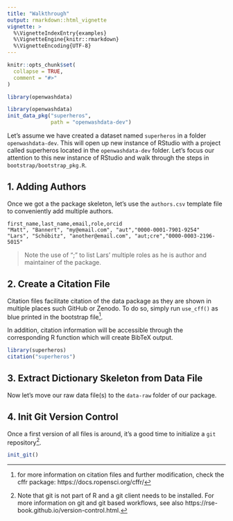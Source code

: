 ```yaml
---
title: "Walkthrough"
output: rmarkdown::html_vignette
vignette: >
  %\VignetteIndexEntry{examples}
  %\VignetteEngine{knitr::rmarkdown}
  %\VignetteEncoding{UTF-8}
---
```


```r
knitr::opts_chunk$set(
  collapse = TRUE,
  comment = "#>"
)
```

```r
library(openwashdata)
```


```r
library(openwashdata)
init_data_pkg("superheros",
              path = "openwashdata-dev")

```

Let's assume we have created a dataset named `superheros` in a folder `openwashdata-dev`.
This will open up new instance of RStudio with a project called superheros located in the `openwashdata-dev` folder. Let's focus our attention to this new instance of RStudio and walk through the steps in `bootstrap/bootstrap_pkg.R`.

## 1. Adding Authors

Once we got a the package skeleton, let's use the `authors.csv` template file to conveniently add multiple authors.


```
first_name,last_name,email,role,orcid
"Matt", "Bannert", "my@email.com", "aut","0000-0001-7901-9254"
"Lars", "Schöbitz", "another@email.com", "aut;cre","0000-0003-2196-5015"

```

>Note the use of ";" to list Lars' multiple roles as he is author and maintainer of the package.

## 2. Create a Citation File

Citation files facilitate citation of the data package as they are shown in multiple places such GitHub or Zenodo. To do so, simply run `use_cff()` as blue printed in the bootstrap file^[for more information on citation files and further modification, check the cffr package: https://docs.ropensci.org/cffr/]. 





In addition, citation information will be accessible through the corresponding R function which will create BibTeX output.


```r
library(superheros)
citation("superheros")

```

## 3. Extract Dictionary Skeleton from Data File 

Now let's move our raw data file(s) to the `data-raw` folder of our package. 




## 4. Init Git Version Control 

Once a first version of all files is around, it's a good time to initialize a `git` repository^[Note that git is not part of R and a git client needs to be installed. For more information on git and git based workflows, see also https://rse-book.github.io/version-control.html.].

```r
init_git()
```












